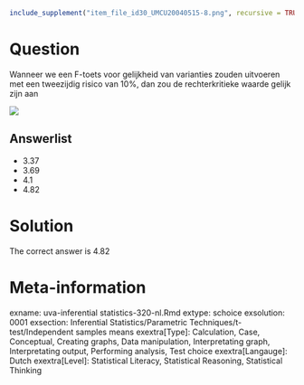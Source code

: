 ```r
include_supplement("item_file_id30_UMCU20040515-8.png", recursive = TRUE)
```
Question
========

Wanneer we een F-toets voor gelijkheid van varianties zouden uitvoeren met een tweezijdig risico van 10%, dan zou de rechterkritieke waarde gelijk zijn aan


![](item_file_id30_UMCU20040515-8.png)

Answerlist
----------
* 3.37
* 3.69
* 4.1
* 4.82

Solution
========

The correct answer is  4.82

Meta-information
================
exname: uva-inferential statistics-320-nl.Rmd
extype: schoice
exsolution: 0001
exsection: Inferential Statistics/Parametric Techniques/t-test/Independent samples means
exextra[Type]: Calculation, Case, Conceptual, Creating graphs, Data manipulation, Interpretating graph, Interpretating output, Performing analysis, Test choice
exextra[Langauge]: Dutch
exextra[Level]: Statistical Literacy, Statistical Reasoning, Statistical Thinking
